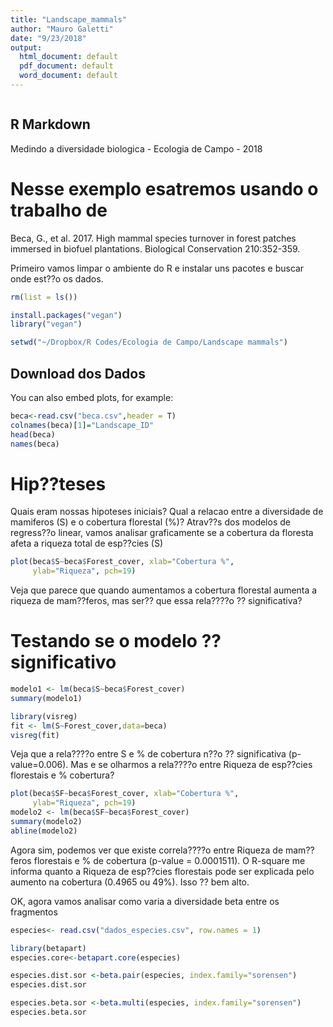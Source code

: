 ```yaml
---
title: "Landscape_mammals"
author: "Mauro Galetti"
date: "9/23/2018"
output:
  html_document: default
  pdf_document: default
  word_document: default
---
```


```r

```

## R Markdown

Medindo a diversidade biologica - Ecologia de Campo - 2018

# Nesse exemplo esatremos usando o trabalho de 
Beca, G., et al. 2017. High mammal species turnover in forest patches immersed in biofuel plantations. Biological Conservation 210:352-359.

Primeiro vamos limpar o ambiente do R e instalar uns pacotes e buscar onde est??o os dados.

```r

rm(list = ls())

install.packages("vegan")
library("vegan")

setwd("~/Dropbox/R Codes/Ecologia de Campo/Landscape mammals")

```

## Download dos Dados

You can also embed plots, for example:

```r

beca<-read.csv("beca.csv",header = T)
colnames(beca)[1]="Landscape_ID"
head(beca)
names(beca)

```

# Hip??teses
Quais eram nossas hipoteses iniciais?
Qual a relacao entre a diversidade de mamiferos (S) e o cobertura florestal (%)?
Atrav??s dos modelos de regress??o linear, vamos analisar graficamente se a cobertura da floresta afeta a riqueza total de esp??cies (S)

```r

plot(beca$S~beca$Forest_cover, xlab="Cobertura %", 
     ylab="Riqueza", pch=19)

```

Veja que parece que quando aumentamos a cobertura florestal aumenta a riqueza de mam??feros, mas ser?? que essa rela????o ?? significativa?

# Testando se o modelo ?? significativo

```r

modelo1 <- lm(beca$S~beca$Forest_cover)
summary(modelo1)

library(visreg)
fit <- lm(S~Forest_cover,data=beca)
visreg(fit)

```

Veja que a rela????o entre S e % de cobertura n??o ?? significativa (p-value=0.006). Mas e se olharmos a rela????o entre Riqueza de esp??cies florestais e % cobertura?

```r

plot(beca$SF~beca$Forest_cover, xlab="Cobertura %", 
     ylab="Riqueza", pch=19)
modelo2 <- lm(beca$SF~beca$Forest_cover)
summary(modelo2)
abline(modelo2)

```

Agora sim, podemos ver que existe correla????o entre Riqueza de mam??feros florestais e % de cobertura (p-value = 0.0001511). O R-square me informa quanto a Riqueza de esp??cies florestais pode ser explicada pelo aumento na cobertura (0.4965 ou 49%). Isso ?? bem alto.

OK, agora vamos analisar como varia a diversidade beta entre os fragmentos

```r

especies<- read.csv("dados_especies.csv", row.names = 1)

library(betapart)
especies.core<-betapart.core(especies)

especies.dist.sor <-beta.pair(especies, index.family="sorensen")
especies.dist.sor

especies.beta.sor <-beta.multi(especies, index.family="sorensen")
especies.beta.sor

```



